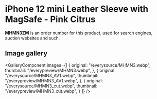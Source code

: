 
# iPhone 12 mini Leather Sleeve with MagSafe - Pink Citrus

<Callout type='info' emoji='👉🏻'>**MHMN3ZM** is an order number for this product, used for search engines, auction websites and such.</Callout>

## Image gallery

<GalleryComponent
    images={[
      {
        original: "/everysource/MHMN3.webp",
        thumbnail: "/everypreview/MHMN3.webp",
      },
      {
        original: "/everysource/MHMN3_AV1.webp",
        thumbnail: "/everypreview/MHMN3_AV1.webp",
      },
      {
        original: "/everysource/MHMN3_cut.webp",
        thumbnail: "/everypreview/MHMN3_cut.webp",
      }
    ]}
  />

